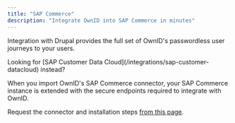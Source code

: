 ```yaml
---
title: "SAP Commerce"
description: "Integrate OwnID into SAP Commerce in minutes"
---
```




Integration with Drupal provides the full set of OwnID's passwordless user journeys to your users. 

<Info>
Looking for [SAP Customer Data Cloud](/integrations/sap-customer-datacloud) instead?
</Info>

When you import OwnID's SAP Commerce connector, your SAP Commerce instance is extended with the secure endpoints required to integrate with OwnID.

Request the connector and installation steps [from this page](https://ownid.com/enterprise-connectors/sap-commerce-cloud).

<UserDataSnippet/>

<NextStepsSnippet/>


